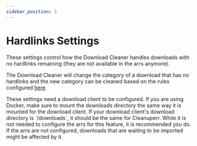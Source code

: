 ```yaml
---
sidebar_position: 3
---
```



# Hardlinks Settings

These settings control how the Download Cleaner handles downloads with no hardlinks remaining (they are not available in the arrs anymore).

The Download Cleaner will change the category of a download that has no hardlinks and the new category can be cleaned based on the rules configured [here](/docs/configuration/download-cleaner/categories).

<Important>
    These settings need a <Link to="/docs/configuration/download-client/general?DOWNLOAD_CLIENT">download client</Link> to be configured.
</Important>

<Important>
    If you are using Docker, make sure to mount the downloads directory the same way it is mounted for the download client.
    If your download client's download directory is `/downloads`, it should be the same for Cleanuperr.
</Important>

<Warning>
    While it is not needed to configure the arrs for this feature, it is recommended you do. If the arrs are not configured, downloads that are waiting to be imported might be affected by it.
</Warning>

<DownloadCleanerHardlinksSettings/>